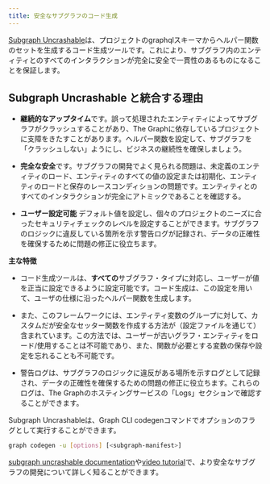 ```yaml
---
title: 安全なサブグラフのコード生成
---
```


[Subgraph Uncrashable](https://float-capital.github.io/float-subgraph-uncrashable/)は、プロジェクトのgraphqlスキーマからヘルパー関数のセットを生成するコード生成ツールです。これにより、サブグラフ内のエンティティとのすべてのインタラクションが完全に安全で一貫性のあるものになることを保証します。

## Subgraph Uncrashable と統合する理由

- **継続的なアップタイム**です。誤って処理されたエンティティによってサブグラフがクラッシュすることがあり、The Graphに依存しているプロジェクトに支障をきたすことがあります。ヘルパー関数を設定して、サブグラフを「クラッシュしない」ようにし、ビジネスの継続性を確保しましょう。

- **完全な安全**です。サブグラフの開発でよく見られる問題は、未定義のエンティティのロード、エンティティのすべての値の設定または初期化、エンティティのロードと保存のレースコンディションの問題です。エンティティとのすべてのインタラクションが完全にアトミックであることを確認する。

- **ユーザー設定可能** デフォルト値を設定し、個々のプロジェクトのニーズに合ったセキュリティチェックのレベルを設定することができます。サブグラフのロジックに違反している箇所を示す警告ログが記録され、データの正確性を確保するために問題の修正に役立ちます。

**主な特徴**

- コード生成ツールは、**すべての**サブグラフ・タイプに対応し、ユーザーが値を正当に設定できるように設定可能です。コード生成は、この設定を用いて、ユーザの仕様に沿ったヘルパー関数を生成します。

- また、このフレームワークには、エンティティ変数のグループに対して、カスタムだが安全なセッター関数を作成する方法が（設定ファイルを通じて）含まれています。この方法では、ユーザーが古いグラフ・エンティティをロード/使用することは不可能であり、また、関数が必要とする変数の保存や設定を忘れることも不可能です。

- 警告ログは、サブグラフのロジックに違反がある場所を示すログとして記録され、データの正確性を確保するための問題の修正に役立ちます。これらのログは、The Graphのホスティングサービスの「Logs」セクションで確認することができます。

Subgraph Uncrashableは、Graph CLI codegenコマンドでオプションのフラグとして実行することができます。

```sh
graph codegen -u [options] [<subgraph-manifest>]
```

[subgraph uncrashable documentation](https://float-capital.github.io/float-subgraph-uncrashable/docs/)や[video tutorial](https://float-capital.github.io/float-subgraph-uncrashable/docs/tutorial)で、より安全なサブグラフの開発について詳しく知ることができます。
